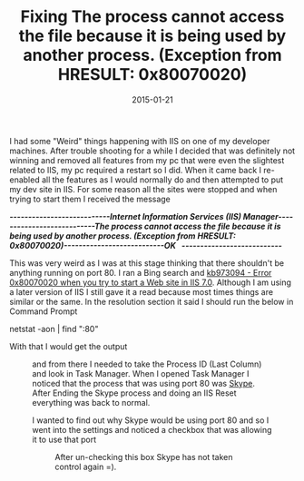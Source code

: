 ﻿---
title: 'Fixing The process cannot access the file because it is being used by another process. (Exception from HRESULT: 0x80070020)'
date: 2015-01-21
tags: ['IIS', 'Skype']
draft: false
summary: 'I had some "Weird" things happening with IIS on one of my developer machines. After trouble shooting for a while I decided that was definitely not winning and removed all features from my pc that were even the slightest related to IIS, my pc required a restart so I did. When it came back I re-enabled all the features as I would normally do and then attempted to put my dev site in IIS. For some reason all the sites were stopped and when trying to start them I received the message'
---


I had some "Weird" things happening with IIS on one of my developer machines. After trouble shooting for a while I decided that was definitely not winning and removed all features from my pc that were even the slightest related to IIS, my pc required a restart so I did. When it came back I re-enabled all the features as I would normally do and then attempted to put my dev site in IIS. For some reason all the sites were stopped and when trying to start them I received the message
 
***---------------------------Internet Information Services (IIS) Manager---------------------------The process cannot access the file because it is being used by another process. (Exception from HRESULT: 0x80070020)---------------------------OK   ---------------------------***
 
This was very weird as I was at this stage thinking that there shouldn't be anything running on port 80. I ran a Bing search and [kb973094 - Error 0x80070020 when you try to start a Web site in IIS 7.0](http://support.microsoft.com/kb/973094). Although I am using a later version of IIS I still gave it a read because most times things are similar or the same. In the resolution section it said I should run the below in Command Prompt
 
netstat -aon | find ":80"

With that I would get the output 

<Figure key="/images/2e8a3989c98d4e3bb698c805c0bd9226.png" src="/images/2e8a3989c98d4e3bb698c805c0bd9226.png" alt="Command prompt showing netstat output for port 80" width="0" height="0" caption="Netstat output showing process using port 80" /> 

and from there I needed to take the Process ID (Last Column) and look in Task Manager. When I opened Task Manager I noticed that the process that was using port 80 was [Skype](http://www.skype.com/). After Ending the Skype process and doing an IIS Reset everything was back to normal.

I wanted to find out why Skype would be using port 80 and so I went into the settings and noticed a checkbox that was allowing it to use that port

<Figure key="/images/dd27a6f6c77d4d4687162b967b5bc46d.png" src="/images/dd27a6f6c77d4d4687162b967b5bc46d.png" alt="Skype settings showing 'Use port 80 and 443 as alternatives for incoming connections' checkbox" width="0" height="0" caption="Skype connection settings" /> 

After un-checking this box Skype has not taken control again =).

